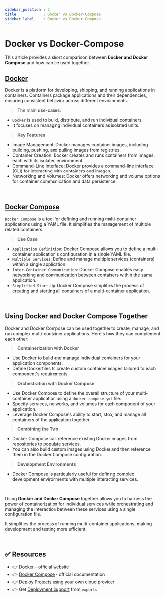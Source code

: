 ```yaml
---
sidebar_position : 2
title            : Docker vs Docker-Compose
sidebar_label    : Docker vs Docker-Compose
---
```


# Docker vs Docker-Compose

This article provides a short comparison between **Docker and Docker Compose** and how can be used together.

## [Docker](https://www.docker.com/)

Docker is a platform for developing, shipping, and running applications in containers. 
Containers package applications and their dependencies, ensuring consistent behavior across different environments.

> The main **use-cases**: 

- `Docker` is used to build, distribute, and run individual containers.
- It focuses on managing individual containers as isolated units.

> **Key Features**

- Image Management: Docker manages container images, including building, pushing, and pulling images from registries.
- Container Creation: Docker creates and runs containers from images, each with its isolated environment.
- Command-Line Interface: Docker provides a command-line interface (CLI) for interacting with containers and images.
- Networking and Volumes: Docker offers networking and volume options for container communication and data persistence.

<br />

## [Docker Compose](https://docs.docker.com/compose/)

`Docker Compose` is a tool for defining and running multi-container applications using a YAML file. It simplifies the management of multiple related containers.

> **Use Case**

- `Application Definition`: Docker Compose allows you to define a multi-container application's configuration in a single YAML file.
- `Multiple Services`: Define and manage multiple services (containers) within a single application.
- `Inter-Container Communication`: Docker Compose enables easy networking and communication between containers within the same application.
- `Simplified Start-Up`: Docker Compose simplifies the process of creating and starting all containers of a multi-container application.

<br />

## Using Docker and Docker Compose Together

Docker and Docker Compose can be used together to create, manage, and run complex multi-container applications. Here's how they can complement each other:

> **Containerization with Docker**

- Use Docker to build and manage individual containers for your application components.
- Define Dockerfiles to create custom container images tailored to each component's requirements.

> **Orchestration with Docker Compose**

- Use Docker Compose to define the overall structure of your multi-container application using a `docker-compose.yml` file.
- Specify services, networks, and volumes for each component of your application.
- Leverage Docker Compose's ability to start, stop, and manage all containers of the application together.

> **Combining the Two**

- Docker Compose can reference existing Docker images from repositories to populate services.
- You can also build custom images using Docker and then reference them in the Docker Compose configuration.

> **Development Environments**

- Docker Compose is particularly useful for defining complex development environments with multiple interacting services.

<br />

Using **Docker and Docker Compose** together allows you to harness the power of containerization for individual services while orchestrating and managing the interaction between these services using a single configuration file. 

It simplifies the process of running multi-container applications, making development and testing more efficient.

<br />

## ✅ Resources

- 👉 [Docker](https://www.docker.com/) - official website
- 👉 [Docker Compose](https://docs.docker.com/compose/) - official documentation
- 👉 [Deploy Projects](https://deploypro.dev/) using your own cloud provider
- 👉 Get [Deployment Support](https://deploypro.dev/support/) from `experts` 
